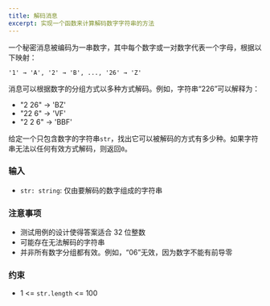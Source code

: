 ```yaml
---
title: 解码消息
excerpt: 实现一个函数来计算解码数字字符串的方法
---
```



一个秘密消息被编码为一串数字，其中每个数字或一对数字代表一个字母，根据以下映射：

`'1' → 'A', '2' → 'B', ..., '26' → 'Z'`

消息可以根据数字的分组方式以多种方式解码。例如，字符串“226”可以解释为：

- "2 26" → 'BZ'
- "22 6" → 'VF'
- "2 2 6" → 'BBF'

给定一个只包含数字的字符串`str`，找出它可以被解码的方式有多少种。如果字符串无法以任何有效方式解码，则返回`0`。

### 输入

- `str: string`: 仅由要解码的数字组成的字符串

### 注意事项

- 测试用例的设计使得答案适合 32 位整数
- 可能存在无法解码的字符串
- 并非所有数字分组都有效。例如，“06”无效，因为数字不能有前导零

<MDXTestExamples testCases={runTestCases} />

### 约束

- 1 &lt;= `str.length` &lt;= 100
